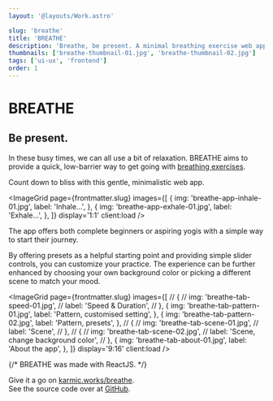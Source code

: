 ```yaml
---
layout: '@layouts/Work.astro'

slug: 'breathe'
title: 'BREATHE'
description: 'Breathe, be present. A minimal breathing exercise web app.'
thumbnails: ['breathe-thumbnail-01.jpg', 'breathe-thumbnail-02.jpg']
tags: ['ui-ux', 'frontend']
order: 1
---
```



# BREATHE

## Be present.

In these busy times, we can all use a bit of relaxation. BREATHE aims to provide a quick, low-barrier way to get going with [breathing exercises](https://en.wikipedia.org/wiki/Pranayama).

Count down to bliss with this gentle, minimalistic web app.

<Spacer multiplier={2} />

<ImageGrid
  page={frontmatter.slug}
  images={[
    {
      img: 'breathe-app-inhale-01.jpg',
      label: 'Inhale...',
    },
    {
      img: 'breathe-app-exhale-01.jpg',
      label: 'Exhale...',
    },
  ]}
  display='1:1'
  client:load
/>

<Spacer multiplier={2} />

The app offers both complete beginners or aspiring yogis with a simple way to start their journey.

By offering presets as a helpful starting point and providing simple slider controls, you can customize your practice. The experience can be further enhanced by choosing your own background color or picking a different scene to match your mood.

<Spacer multiplier={2} />

<ImageGrid
  page={frontmatter.slug}
  images={[
    // {
    //   img: 'breathe-tab-speed-01.jpg',
    //   label: 'Speed & Duration',
    // },
    {
      img: 'breathe-tab-pattern-01.jpg',
      label: 'Pattern, customised setting',
    },
    {
      img: 'breathe-tab-pattern-02.jpg',
      label: 'Pattern, presets',
    },
    // {
    //   img: 'breathe-tab-scene-01.jpg',
    //   label: 'Scene',
    // },
    // {
    //   img: 'breathe-tab-scene-02.jpg',
    //   label: 'Scene, change background color',
    // },
    {
      img: 'breathe-tab-about-01.jpg',
      label: 'About the app',
    },
  ]}
  display='9:16'
  client:load
/>

<Spacer multiplier={2} />

{/* BREATHE was made with ReactJS. */}

Give it a go on [karmic.works/breathe](https://karmic.works/breathe).  
See the source code over at [GitHub](https://github.com/reffan/breathe-2023).
